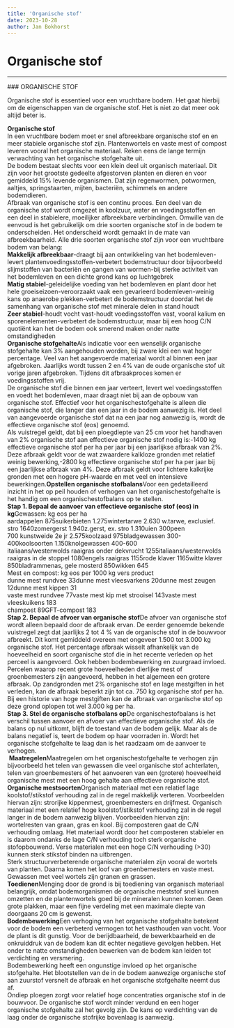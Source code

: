```yaml
---
title: 'Organische stof'
date: 2023-10-28
author: Jan Bokhorst
---
```


# Organische stof



---






        

 ### ORGANISCHE STOF

 Organische stof is essentieel voor een vruchtbare bodem. Het gaat hierbij om de eigenschappen van de organische stof. Het is niet zo dat meer ook altijd beter is.


   **Organische stof**  
In een vruchtbare bodem moet er snel afbreekbare organische stof en en meer stabiele organische stof zijn. Plantenwortels en vaste mest of compost leveren vooral het organische materiaal. Reken eens de lange termijn verwachting van het organische stofgehalte uit.   
De bodem bestaat slechts voor een klein deel uit organisch materiaal. Dit zijn voor het grootste gedeelte afgestorven planten en dieren en voor gemiddeld 15% levende organismen. Dat zijn regenwormen, potwormen, aaltjes, springstaarten, mijten, bacteriën, schimmels en andere bodemdieren.  
Afbraak van organische stof is een continu proces. Een deel van de organische stof wordt omgezet in koolzuur, water en voedingsstoffen en een deel in stabielere, moeilijker afbreekbare verbindingen. Omwille van de eenvoud is het gebruikelijk om drie soorten organische stof in de bodem te onderscheiden. Het onderscheid wordt gemaakt in de mate van afbreekbaarheid. Alle drie soorten organische stof zijn voor een vruchtbare bodem van belang:  
**Makkelijk afbreekbaar**-draagt bij aan ontwikkeling van het bodemleven-levert plantenvoedingsstoffen-verbetert bodemstructuur door bijvoorbeeld slijmstoffen van bacteriën en gangen van wormen-bij sterke activiteit van het bodemleven en een dichte grond kans op luchtgebrek  
**Matig stabiel**-geleidelijke voeding van het bodemleven en plant door het hele groeiseizoen-veroorzaakt vaak een gevarieerd bodemleven-weinig kans op anaerobe plekken-verbetert de bodemstructuur doordat het de samenhang van organische stof met minerale delen in stand houdt  
**Zeer stabiel**-houdt vocht vast-houdt voedingsstoffen vast, vooral kalium en sporenelementen-verbetert de bodemstructuur, maar bij een hoog C/N quotiënt kan het de bodem ook smerend maken onder natte omstandigheden  
**Organische stofgehalte**Als indicatie voor een wenselijk organische stofgehalte kan 3% aangehouden worden, bij zware klei een wat hoger percentage. Veel van het aangevoerde materiaal wordt al binnen een jaar afgebroken. Jaarlijks wordt tussen 2 en 4% van de oude organische stof uit vorige jaren afgebroken. Tijdens dit afbraakproces komen er voedingsstoffen vrij.  
De organische stof die binnen een jaar verteert, levert wel voedingsstoffen en voedt het bodemleven, maar draagt niet bij aan de opbouw van organische stof. Effectief voor het organischestofgehalte is alleen die organische stof, die langer dan een jaar in de bodem aanwezig is. Het deel van aangevoerde organische stof dat na een jaar nog aanwezig is, wordt de effectieve organische stof (eos) genoemd.  
Als vuistregel geldt, dat bij een ploegdiepte van 25 cm voor het handhaven van 2% organische stof aan effectieve organische stof nodig is:-1400 kg effectieve organische stof per ha per jaar bij een jaarlijkse afbraak van 2%. Deze afbraak geldt voor de wat zwaardere kalkloze gronden met relatief weinig bewerking,-2800 kg effectieve organische stof per ha per jaar bij een jaarlijkse afbraak van 4%. Deze afbraak geldt voor lichtere kalkrijke gronden met een hogere pH-waarde en met veel en intensieve bewerkingen.**Opstellen organische stofbalans**Voor een gedetailleerd inzicht in het op peil houden of verhogen van het organischestofgehalte is het handig om een organischestofbalans op te stellen.  
**Stap 1. Bepaal de aanvoer van effectieve organische stof (eos) in kg**Gewassen: kg eos per ha  
aardappelen 875suikerbieten 1.275wintertarwe 2.630 w.tarwe, exclusief. stro 1640zomergerst 1.940z.gerst, ex. stro 1.310uien 300peen 700 kunstweide 2e jr 2.575koolzaad 975bladgewassen 300-400koolsoorten 1.150knolgewassen 400-600  
italiaans/westerwolds raaigras onder dekvrucht 1255italiaans/westerwolds raaigras in de stoppel 1080engels raaigras 1155rode klaver 1165witte klaver 850bladrammenas, gele mosterd 850wikken 645  
Mest en compost: kg eos per 1000 kg vers product  
dunne mest rundvee 33dunne mest vleesvarkens 20dunne mest zeugen 12dunne mest kippen 31  
vaste mest rundvee 77vaste mest kip met strooisel 143vaste mest vleeskuikens 183  
champost 89GFT-compost 183  
**Stap 2. Bepaal de afvoer van organische stof**De afvoer van organische stof wordt alleen bepaald door de afbraak ervan. De eerder genoemde bekende vuistregel zegt dat jaarlijks 2 tot 4 % van de organische stof in de bouwvoor afbreekt. Dit komt gemiddeld overeen met ongeveer 1.500 tot 3.000 kg organische stof. Het percentage afbraak wisselt afhankelijk van de hoeveelheid en soort organische stof die in het recente verleden op het perceel is aangevoerd. Ook hebben bodembewerking en zuurgraad invloed. Percelen waarop recent grote hoeveelheden dierlijke mest of groenbemesters zijn aangevoerd, hebben in het algemeen een grotere afbraak. Op zandgronden met 2% organische stof en lage mestgiften in het verleden, kan de afbraak beperkt zijn tot ca. 750 kg organische stof per ha. Bij een historie van hoge mestgiften kan de afbraak van organische stof op deze grond oplopen tot wel 3.000 kg per ha.  
**Stap 3. Stel de organische stofbalans op**De organischestofbalans is het verschil tussen aanvoer en afvoer van effectieve organische stof. Als de balans op nul uitkomt, blijft de toestand van de bodem gelijk. Maar als de balans negatief is, teert de bodem op haar voorraden in. Wordt het organische stofgehalte te laag dan is het raadzaam om de aanvoer te verhogen.  
 **Maatregelen**Maatregelen om het organischestofgehalte te verhogen zijn bijvoorbeeld het telen van gewassen die veel organische stof achterlaten, telen van groenbemesters of het aanvoeren van een (grotere) hoeveelheid organische mest met een hoog gehalte aan effectieve organische stof.  
**Organische mestsoorten**Organisch materiaal met een relatief lage koolstof/stikstof verhouding zal in de regel makkelijk verteren. Voorbeelden hiervan zijn: strorijke kippenmest, groenbemesters en drijfmest. Organisch materiaal met een relatief hoge koolstof/stikstof verhouding zal in de regel langer in de bodem aanwezig blijven. Voorbeelden hiervan zijn: wortelresten van graan, gras en kool. Bij composteren gaat de C/N verhouding omlaag. Het materiaal wordt door het composteren stabieler en is daarom ondanks de lage C/N verhouding toch sterk organische stofopbouwend. Verse materialen met een hoge C/N verhouding (>30) kunnen sterk stikstof binden na uitbrengen.  
Sterk structuurverbeterende organische materialen zijn vooral de wortels van planten. Daarna komen het loof van groenbemesters en vaste mest. Gewassen met veel wortels zijn granen en grassen.  
**Toedienen**Menging door de grond is bij toediening van organisch materiaal belangrijk, omdat bodemorganismen de organische meststof snel kunnen omzetten en de plantenwortels goed bij de mineralen kunnen komen. Geen grote plakken, maar een fijne verdeling met een maximale diepte van doorgaans 20 cm is gewenst.  
**Bodembewerking**Een verhoging van het organische stofgehalte betekent voor de bodem een verbeterd vermogen tot het vasthouden van vocht. Voor de plant is dit gunstig. Voor de berijdbaarheid, de bewerkbaarheid en de onkruiddruk van de bodem kan dit echter negatieve gevolgen hebben. Het onder te natte omstandigheden bewerken van de bodem kan leiden tot verdichting en versmering.  
Bodembewerking heeft een ongunstige invloed op het organische stofgehalte. Het blootstellen van de in de bodem aanwezige organische stof aan zuurstof versnelt de afbraak en het organische stofgehalte neemt dus af.  
Ondiep ploegen zorgt voor relatief hoge concentraties organische stof in de bouwvoor. De organische stof wordt minder verdund en een hoger organische stofgehalte zal het gevolg zijn. De kans op verdichting van de laag onder de organische stofrijke bovenlaag is aanwezig. ![]()








